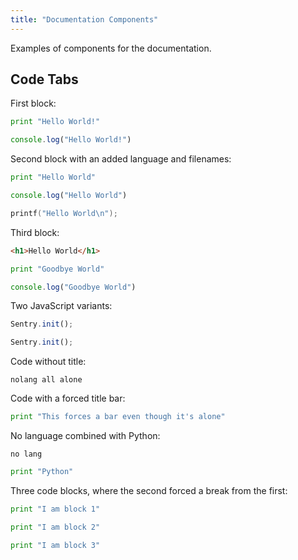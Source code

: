 ```yaml
---
title: "Documentation Components"
---
```


Examples of components for the documentation.

## Code Tabs

First block:

```python
print "Hello World!"
```

```javascript 
console.log("Hello World!")
```

Second block with an added language and filenames:

```python {filename: hello.py}
print "Hello World"
```

```javascript {filename: hello.js}
console.log("Hello World")
```

```c {filename: hello.c}
printf("Hello World\n");
```

Third block:

```html {filename: hello.html}
<h1>Hello World</h1>
```

```python {filename: goodbye.py}
print "Goodbye World"
```

```javascript {filename: goodbye.js}
console.log("Goodbye World")
```

Two JavaScript variants:

```javascript
Sentry.init();
```

```javascript {tabTitle: React-Native}
Sentry.init();
```

Code without title:

```
nolang all alone
```

Code with a forced title bar:

```python {forceTabBar}
print "This forces a bar even though it's alone"
```

No language combined with Python:

```
no lang
```

```python 
print "Python"
```

Three code blocks, where the second forced a break from the first:

```python
print "I am block 1"
```

<Break/>

```python {tabTitle: Block 2}
print "I am block 2"
```

```python {tabTitle: Block 3}
print "I am block 3"
```
